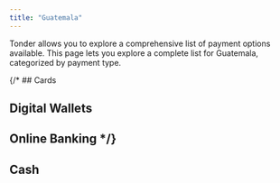 ```yaml
---
title: "Guatemala"
---
```


Tonder allows you to explore a comprehensive list of payment options available. This page lets you explore a complete list for Guatemala, categorized by payment type. 

{/* ## Cards

## Digital Wallets

## Online Banking */}

## Cash

<CardGroup cols={4}>
  <Card title="BAM" icon=""/>
  <Card title="Bancocontinenta" icon=""/>
</CardGroup>

